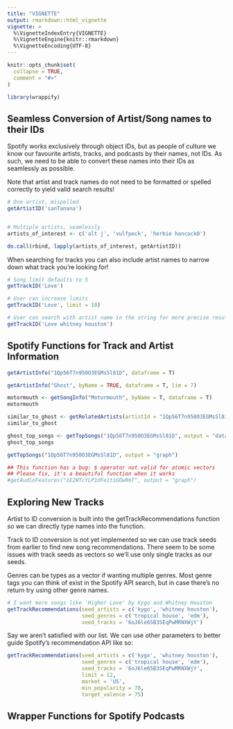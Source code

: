 ```yaml
---
title: "VIGNETTE"
output: rmarkdown::html_vignette
vignette: >
  %\VignetteIndexEntry{VIGNETTE}
  %\VignetteEngine{knitr::rmarkdown}
  %\VignetteEncoding{UTF-8}
---
```


```r
knitr::opts_chunk$set(
  collapse = TRUE,
  comment = "#>"
)
```

```r
library(wrappify)
```

## Seamless Conversion of Artist/Song names to their IDs

Spotify works exclusively through object IDs, but as people of culture we know
our favourite artists, tracks, and podcasts by their names, not IDs. As such, we
need to be able to convert these names into their IDs as seamlessly as possible.

Note that artist and track names do not need to be formatted or spelled correctly to
yield valid search results!

```r
# One artist, mispelled
getArtistID('sanTanana')


# Multiple artists, seamlessly
artists_of_interest <- c('alt j', 'vulfpeck', 'herbie hancock0')

do.call(rbind, lapply(artists_of_interest, getArtistID))
```

When searching for tracks you can also include artist names to narrow down
what track you're looking for!
```r
# Song limit defaults to 5
getTrackID('Love')

# User can increase limits
getTrackID('Love', limit = 10)

# User can search with artist name in the string for more precise results
getTrackID('Love whitney houston')
```


## Spotify Functions for Track and Artist Information

```r
getArtistInfo("1Qp56T7n950O3EGMsSl81D", dataframe = T)
```

```r
getArtistInfo("Ghost", byName = TRUE, dataframe = T, lim = 7)

```

```r
motormouth <- getSongInfo("Motormouth", byName = T, dataframe = T)
motormouth
```

```r
similar_to_ghost <- getRelatedArtists(artistId = "1Qp56T7n950O3EGMsSl81D", dataframe = TRUE)
similar_to_ghost
```

```r
ghost_top_songs <- getTopSongs("1Qp56T7n950O3EGMsSl81D", output = "dataframe")
ghost_top_songs
```

```r
getTopSongs("1Qp56T7n950O3EGMsSl81D", output = "graph")
```

```r
## This function has a bug: $ operator not valid for atomic vectors
## Please fix, it's a beautiful function when it works
#getAudioFeatures("1E2WTcYLP1dFe1tiGDwRmT", output = "graph")
```




## Exploring New Tracks

Artist to ID conversion is built into the getTrackRecommendations function
so we can directly type names into the function.

Track to ID conversion is not yet implemented so we can use track seeds from
earlier to find new song recommendations. There seem to be some issues with
track seeds as vectors so we'll use only single tracks as our seeds.

Genres can be types as a vector if wanting multiple genres. Most genre tags you
can think of exist in the Spotify API search, but in case there's no return
try using other genre names.

```r
# I want more songs like 'Higher Love' by Kygo and Whitney Houston
getTrackRecommendations(seed_artists = c('kygo', 'whitney houston'),
                        seed_genres = c('tropical house', 'edm'),
                        seed_tracks = '6oJ6le65B3SEqPwMRNXWjY')
```
Say we aren't satisfied with our list. We can use other parameters to better
guide Spotify's recommendation API like so:
```r
getTrackRecommendations(seed_artists = c('kygo', 'whitney houston'),
                        seed_genres = c('tropical house', 'edm'),
                        seed_tracks = '6oJ6le65B3SEqPwMRNXWjY',
                        limit = 12,
                        market = 'US',
                        min_popularity = 70,
                        target_valence = 75)
```
## Wrapper Functions for Spotify Podcasts

